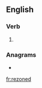 ==English==

===Verb===
{{head|en|verb form}}

# {{en-past of|rezone}}

===Anagrams===
* {{l|en|red zone}}

[[fr:rezoned]]